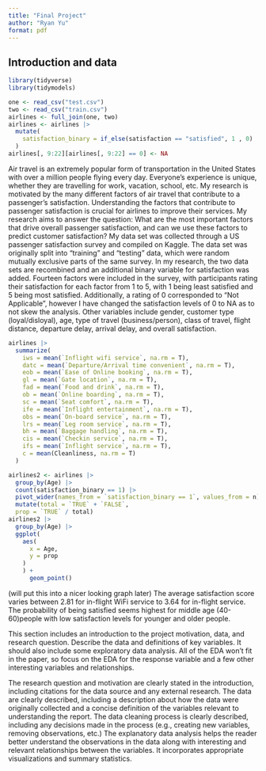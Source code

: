 ```yaml
---
title: "Final Project"
author: "Ryan Yu"
format: pdf
---
```


## Introduction and data
```r
library(tidyverse)
library(tidymodels)

one <- read_csv("test.csv")
two <- read_csv("train.csv")
airlines <- full_join(one, two)
airlines <- airlines |>
  mutate(
    satisfaction_binary = if_else(satisfaction == "satisfied", 1 , 0)
  )
airlines[, 9:22][airlines[, 9:22] == 0] <- NA

```
Air travel is an extremely popular form of transportation in the United States with over a million people flying every day. Everyone's experience is unique, whether they are travelling for work, vacation, school, etc. My research is motivated by the many different factors of air travel that contribute to a passenger's satisfaction. Understanding the factors that contribute to passenger satisfaction is crucial for airlines to improve their services. My research aims to answer the question: What are the most important factors that drive overall passenger satisfaction, and can we use these factors to predict customer satisfaction? My data set was collected through a US passenger satisfaction survey and compiled on Kaggle. The data set was originally split into "training" and "testing" data, which were random mutually exclusive parts of the same survey. In my research, the two data sets are recombined and an additional binary variable for satisfaction was added. Fourteen factors were included in the survey, with participants rating their satisfaction for each factor from 1 to 5, with 1 being least satisfied and 5 being most satisfied. Additionally, a rating of 0 corresponded to "Not Applicable", however I have changed the satisfaction levels of 0 to NA as to not skew the analysis. Other variables include gender, customer type (loyal/disloyal), age, type of travel (business/person), class of travel, flight distance, departure delay, arrival delay, and overall satisfaction.

```r
airlines |>
  summarize(
    iws = mean(`Inflight wifi service`, na.rm = T),
    datc = mean(`Departure/Arrival time convenient`, na.rm = T),
    eob = mean(`Ease of Online booking`, na.rm = T),
    gl = mean(`Gate location`, na.rm = T),
    fad = mean(`Food and drink`, na.rm = T),
    ob = mean(`Online boarding`, na.rm = T),
    sc = mean(`Seat comfort`, na.rm = T),
    ife = mean(`Inflight entertainment`, na.rm = T),
    obs = mean(`On-board service`, na.rm = T),
    lrs = mean(`Leg room service`, na.rm = T),
    bh = mean(`Baggage handling`, na.rm = T),
    cis = mean(`Checkin service`, na.rm = T),
    ifs = mean(`Inflight service`, na.rm = T),
    c = mean(Cleanliness, na.rm = T)
  )

airlines2 <- airlines |>
  group_by(Age) |>
  count(satisfaction_binary == 1) |>
  pivot_wider(names_from = `satisfaction_binary == 1`, values_from = n) |>
  mutate(total = `TRUE` + `FALSE`,
  prop = `TRUE` / total)
airlines2 |>
  group_by(Age) |>
  ggplot(
    aes(
      x = Age,
      y = prop
    )
    ) +
      geom_point()
```
(will put this into a nicer looking graph later) The average satisfaction score varies between 2.81 for in-flight WiFi service to 3.64 for in-flight service.
The probability of being satisfied seems highest for middle age (40-60)people with low satisfaction levels for younger and older people.



This section includes an introduction to the project motivation, data, and research question. Describe the data and definitions of key variables. It should also include some exploratory data analysis. All of the EDA won’t fit in the paper, so focus on the EDA for the response variable and a few other interesting variables and relationships.

The research question and motivation are clearly stated in the introduction, including citations for the data source and any external research. The data are clearly described, including a description about how the data were originally collected and a concise definition of the variables relevant to understanding the report. The data cleaning process is clearly described, including any decisions made in the process (e.g., creating new variables, removing observations, etc.) The explanatory data analysis helps the reader better understand the observations in the data along with interesting and relevant relationships between the variables. It incorporates appropriate visualizations and summary statistics.